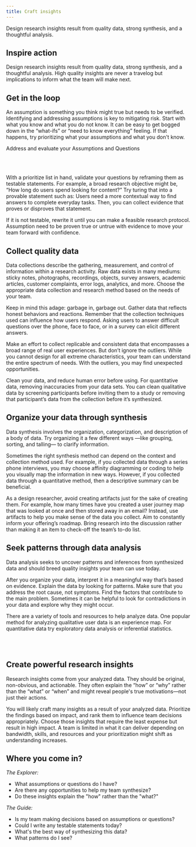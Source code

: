 ```yaml
---
title: Craft insights
---
```


<PageDescription>

Design research insights result from quality data, strong synthesis, and a thoughtful analysis.

</PageDescription>

## Inspire action

Design research insights result from quality data, strong synthesis, and a thoughtful analysis. High quality insights are never a travelog but implications to inform what the team will make next. 

## Get in the loop

An assumption is something you think might true but needs to be verified. Identifying and addressing assumptions is key to mitigating risk. Start with what you know and what you do not know. It can be easy to get bogged down in the “what-ifs” or “need to know everything” feeling. If that happens, try prioritizing what your assumptions and what you don't know.

Address and evaluate your Assumptions and Questions

<Row className="resource-card-group">
  <Column noGutterSm={true} colSm={4} colMd={2} colMd={3} colLg={4}>
    <ResourceCard
      title="Toolkit: Questions and Assumptions"
      aspectRatio="2:1"
      href="#"
    />
  </Column>
</Row>

<div>&nbsp;</div>
<div>&nbsp;</div>

With a prioritize list in hand, validate your questions by reframing them as testable statements. For example, a broad research objective might be, “How long do users spend looking for content?” Try turing that into a provable statement such as: Users need a more contextual way to find answers to complete everyday tasks. Then, you can collect evidence that proves or disproves that statement.

If it is not testable, rewrite it until you can make a feasible research protocol. Assumption need to be proven true or untrue with evidence to move your team forward with confidence.


## Collect quality data

Data collections describe the gathering, measurement, and control of information within a research activity. Raw data exists in many mediums: sticky notes, photographs, recordings, objects, survey answers, academic articles, customer complaints, error logs, analytics, and more. Choose the appropriate data collection and research method based on the needs of your team.

Keep in mind this adage: garbage in, garbage out. Gather data that reflects honest behaviors and reactions. Remember that the collection techniques used can influence how users respond. Asking users to answer difficult questions over the phone, face to face, or in a survey can elicit different answers. 

Make an effort to collect replicable and consistent data that encompasses a broad range of real user experiences. But don’t ignore the outliers. While you cannot design for all extreme characteristics, your team can understand the entire spectrum of needs. With the outliers, you may find unexpected opportunities.

Clean your data, and reduce human error before using. For quantitative data, removing inaccuracies from your data sets. You can clean qualitative data by screening participants before inviting them to a study or removing that participant’s data from the collection before it’s synthesized.

## Organize your data through synthesis

Data synthesis involves the organization, categorization, and description of a body of data. Try organizing it a few different ways —like grouping, sorting, and talling— to clarify information.

Sometimes the right synthesis method can depend on the context and collection method used. For example, if you collected data through a series phone interviews, you may choose affinity diagramming or coding to help you visually map the information in new ways. However, if you collected data through a quantitative method, then a descriptive summary can be beneficial. 

As a design researcher, avoid creating artifacts just for the sake of creating them. For example, how many times have you created a user journey map that was looked at once and then stored away in an email? Instead, use artifacts to help you make sense of the data you collect. Aim to constantly inform your offering’s roadmap. Bring research into the discussion rather than making it an item to check-off the team’s to-do list.

## Seek patterns through data analysis

Data analysis seeks to uncover patterns and inferences from synthesized data and should breed quality insights your team can use today.

After you organize your data, interpret it in a meaningful way that’s based on evidence. Explain the data by looking for patterns. Make sure that you address the root cause, not symptoms. Find the factors that contribute to the main problem. Sometimes it can be helpful to look for contradictions in your data and explore why they might occur.

There are a variety of tools and resources to help analyze data. One popular method for analyzing qualitative user data is an experience map. For quantitative data try exploratory data analysis or inferential statistics.

<Row className="resource-card-group">
  <Column noGutterSm={true} colSm={4} colMd={2} colMd={3} colLg={4}>
    <ResourceCard
      title="Toolkit: As-is Scenario Map"
      aspectRatio="2:1"
      href="#"
    />
  </Column>
</Row>

<div>&nbsp;</div>
<div>&nbsp;</div>

## Create powerful research insights

Research insights come from your analyzed data. They should be original, non-obvious, and actionable. They often explain the “how” or “why” rather than the “what” or “when” and might reveal people's true motivations—not just their actions.

You will likely craft many insights as a result of your analyzed data. Prioritize the findings based on impact, and rank them to influence team decisions appropriately. Choose those insights that require the least expense but result in high impact. A team is limited in what it can deliver depending on bandwidth, skills, and resources and your prioritization might shift as understanding increases.

## Where you come in?

*The Explorer:*

- What assumptions or questions do I have?
- Are there any opportunities to help my team synthesize?
- Do these insights explain the "how" rather than the "what?"

*The Guide:*

- Is my team making decisions based on assumptions or questions?
- Could I write any testable statements today?
- What's the best way of synthesizing this data?
- What patterns do I see?

